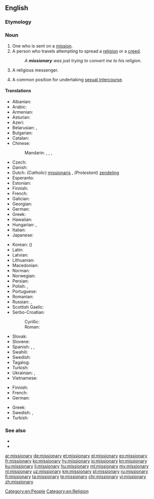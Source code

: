 ==English==

===Etymology===
{{suffix|mission|ary|lang=en}}

===Noun===
{{en-noun|missionaries}}

# One who is sent on a [[mission]].
# A person who travels attempting to spread a [[religion]] or a [[creed]].
#: ''A '''missionary''' was just trying to convert me to his religion''.
# {{lb|en|pejorative}} A religious messenger.
# {{lb|en|uncountable}} A common position for undertaking [[sexual intercourse]].

====Translations====
{{trans-top|person traveling to spread a religion}}
* Albanian: {{t+|sq|misionar|m}}
* Arabic: {{t|ar|مُبَشِّر|m}}
* Armenian: {{t+|hy|քարոզիչ|sc=Armn}}
* Asturian: {{t|ast|misioneru|m}}
* Azeri: {{t|az|missioner}}
* Belarusian: {{t|be|місіяне́р|m|sc=Cyrl}}, {{t|be|місіяне́рка|f|sc=Cyrl}}
* Bulgarian: {{t|bg|мисионе́р|m|sc=Cyrl}}
* Catalan: {{t|ca|missioner|m}}
* Chinese:
*: Mandarin: {{t+|cmn|傳教士|sc=Hani}}, {{t+|cmn|传教士|tr=chuánjiàoshì|sc=Hani}}, {{t+|cmn|傳道者|sc=Hani}}, {{t+|cmn|传道者|tr=chuándàozhě|sc=Hani}}
* Czech: {{t+|cs|misionář|m}}
* Danish: {{t|da|missionær|c}}
* Dutch: ''(Catholic)'' [[missionaris]] {{g|m}}, ''(Protestant)'' [[zendeling]] {{g|m}}
* Esperanto: {{t|eo|misiisto}}
* Estonian: {{t|et|misjonär}}
* Finnish: {{t+|fi|lähetyssaarnaaja}}
* French: {{t+|fr|missionnaire|m}}
* Galician: {{t|gl|misioneiro|m}}
* Georgian: {{t|ka|მისიონერი|sc=Geor}}
* German: {{t+|de|Missionar|m}}
* Greek: {{t+|el|ιεραπόστολος|m|f}}
* Hawaiian: {{t|haw|mikanele}}
* Hungarian: {{t+|hu|hittérítő}}, {{t+|hu|misszionárius}}
* Italian: {{t+|it|missionario|m}}
* Japanese: {{t|ja|宣教師|tr=せんきょうし, senkyōshi|sc=Jpan}}
{{trans-mid}}
* Korean: {{t+|ko|선교사|sc=Kore}} ({{t|ko|宣敎師|sc=Kore}})
* Latin: {{t|la|missiōnārius|m}}
* Latvian: {{t|lv|misionārs|m}}
* Lithuanian: {{t+|lt|misionierius|m}}
* Macedonian: {{t|mk|мисионер|m|sc=Cyrl}}
* Norman: {{t|nrf|missionnaithe|m|f}}
* Norwegian: {{t|no|misjonær|m}}
* Persian: {{t+|fa|میسیونر|tr=misioner|sc=fa-Arab}}
* Polish: {{t+|pl|misjonarz|m}}, {{t|pl|misjonarka|f}}
* Portuguese: {{t+|pt|missionário|m}}
* Romanian: {{t+|ro|misionar|m}}
* Russian: {{t+|ru|миссионе́р|m}}, {{t+|ru|миссионе́рка|f}}
* Scottish Gaelic: {{t|gd|teachdaire|m}}
* Serbo-Croatian:
*: Cyrillic: {{t|sh|мисионар|m}}
*: Roman: {{t+|sh|misionar|m}}
* Slovak: {{t|sk|misionár|m}}
* Slovene: {{t+|sl|misijonar|m}}
* Spanish: {{t+|es|misionero|m}}, {{t|es|misionera|f}}, {{t+|es|misionario}}
* Swahili: {{t|sw|mmisionari}}
* Swedish: {{t+|sv|missionär}}
* Tagalog: {{t|tl|misyonero}}
* Turkish: {{t+|tr|misyoner}}
* Ukrainian: {{t|uk|місіоне́р|m|sc=Cyrl}}, {{t|uk|місіоне́рка|f|sc=Cyrl}}
* Vietnamese: {{t|vi|người truyền giáo}}
{{trans-bottom}}

{{trans-top|position for sexual intercourse}}
* Finnish: {{t+|fi|lähetyssaarnaaja}}
* French: {{t+|fr|missionnaire|m}}
* German: {{t+|de|Missionarsstellung|f}}
{{trans-mid}}
* Greek: {{t+|el|ιεραποστολικό|n}}
* Swedish: {{t|sv|missionärsställning|c}}, {{t+|sv|missionären|c}}
* Turkish: {{t|tr|misyoner pozisyonu}}
{{trans-bottom}}

===See also===
* {{pedialite}}
* {{pedialite|Missionary (disambiguation)}}

[[Category:en:People]]
[[Category:en:Religion]]

[[ar:missionary]]
[[de:missionary]]
[[et:missionary]]
[[el:missionary]]
[[eo:missionary]]
[[fr:missionary]]
[[ko:missionary]]
[[hy:missionary]]
[[io:missionary]]
[[kn:missionary]]
[[ku:missionary]]
[[li:missionary]]
[[hu:missionary]]
[[ml:missionary]]
[[my:missionary]]
[[nl:missionary]]
[[uz:missionary]]
[[km:missionary]]
[[pl:missionary]]
[[ru:missionary]]
[[fi:missionary]]
[[ta:missionary]]
[[te:missionary]]
[[chr:missionary]]
[[vi:missionary]]
[[zh:missionary]]